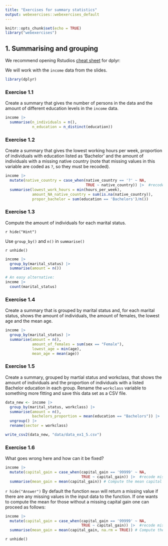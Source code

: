 ```yaml
---
title: "Exercises for summary statistics"
output: webexercises::webexercises_default
---
```


```r
knitr::opts_chunk$set(echo = TRUE)
library("webexercises")
```

## 1. Summarising and grouping

We recommend opening Rstudios [cheat sheet](https://github.com/rstudio/cheatsheets/blob/main/data-transformation.pdf) for dplyr:

We will work with the `income` data from the slides.

```r

library(dplyr)

```


### Exercise 1.1

Create a summary that gives the number of persons in the data and the amount of
different education levels in the `income` data.

```r
income |> 
  summarise(n_individuals = n(),
            n_education = n_distinct(education))
```

### Exercise 1.2

Create a summary that gives the lowest working hours per week, proportion of
individuals with education listed as 'Bachelor' and the amount of individuals with a
missing native country (note that missing values in this variable are coded as
`?`, so they must be recoded).

```r
income |> 
  mutate(native_country = case_when(native_country == '?' ~ NA,
                                    TRUE ~ native_country)) |>  #recode missings
  summarise(lowest_work_hours = min(hours_per_week),
            amount_NA_native_country = sum(is.na(native_country)),
            propor_bachelor = sum(education == 'Bachelors')/n())
```


### Exercise 1.3
Compute the amount of individuals for each marital status.

`r hide("Hint")`

Use `group_by()` and `n()` in `summarise()`

`r unhide()`

```r

income |> 
  group_by(marital_status) |>
  summarise(amount = n())

# An easy alternative:
income |> 
  count(marital_status)
```


### Exercise 1.4

Create a summary that is grouped by marital status and, for each marital status, shows the amount of
individuals, the amount of females, the lowest age and
the mean age.

```r

income |> 
  group_by(marital_status) |>
  summarise(amount = n(),
            amount_of_females = sum(sex == "Female"),
            lowest_age = min(age),
            mean_age = mean(age))
```

### Exercise 1.5

Create a summary, grouped by martial status and workclass, that shows the amount
of individuals and the proportion of individuals with a listed Bachelor education in
each group. Rename the `workclass` variable to something more fitting and save this data set
as a CSV file.

```r

data_new <- income |> 
  group_by(marital_status, workclass) |>
  summarise(amount = n(),
            bachelors_proportion = mean(education == "Bachelors")) |> 
  ungroup() |> 
  rename(sector = workclass)

write_csv2(data_new, "data/data_ex1_5.csv")

```

### Exercise 1.6

What goes wrong here and how can it be fixed?

```r
income |> 
  mutate(capital_gain = case_when(capital_gain == '99999' ~ NA,
                                  TRUE ~ capital_gain)) |>  #recode missings
  summarise(mean_gain = mean(capital_gain)) # Compute the mean capital gain
```

`r hide("Answer")`
By default the function `mean` will return a missing value if there are any missing values in the input data to the function. If one wants to compute the mean for those without a missing capital gain one can proceed as follows:
```r
income |>  
  mutate(capital_gain = case_when(capital_gain == '99999' ~ NA,
                                  TRUE ~ capital_gain)) |>  #recode missings
  summarise(mean_gain = mean(capital_gain, na.rm = TRUE)) # Compute the mean capital gain
```
`r unhide()`


